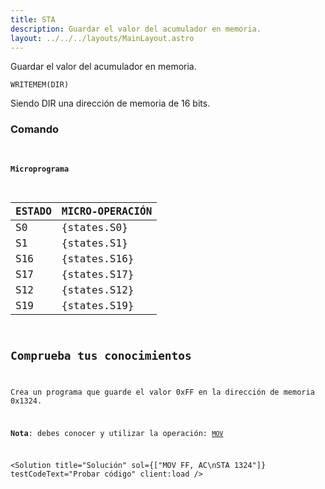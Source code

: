 ```yaml
---
title: STA
description: Guardar el valor del acumulador en memoria.
layout: ../../../layouts/MainLayout.astro
---
```



Guardar el valor del acumulador en memoria.

```
WRITEMEM(DIR)
```

Siendo DIR una dirección de memoria de 16 bits.

### Comando

<Code
  code="STA 001F"
  testCodeText="Probar código"
  previewText="Vista previa"
  previewVideoSrc="/assets/video/preview/STA_001F.mp4"
  client:load
/>

#### Microprograma

| ESTADO | MICRO-OPERACIÓN |
| :----- | :-------------- |
| S0     | {states.S0}     |
| S1     | {states.S1}     |
| S16    | {states.S16}    |
| S17    | {states.S17}    |
| S12    | {states.S12}    |
| S19    | {states.S19}    |

## Comprueba tus conocimientos

Crea un programa que guarde el valor 0xFF en la dirección de memoria 0x1324.

**Nota**: debes conocer y utilizar la operación: [`MOV`](/es/instructions/MOV)

<Solution
  title="Solución"
  sol={["MOV FF, AC\nSTA 1324"]}
  testCodeText="Probar código"
  client:load
/>
